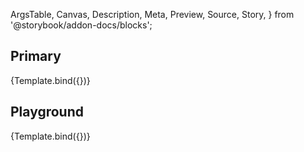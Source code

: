 <!-- @prettier -->

  ArgsTable,
  Canvas,
  Description,
  Meta,
  Preview,
  Source,
  Story,
} from '@storybook/addon-docs/blocks';


<Meta
  title="Material UI/Toolbar"
  component={Toolbar}
  argTypes={argTypes}
  parameters={{}}
/>

<Description of={Toolbar} />

## Primary

<Canvas>
  <Story name="Primary" args={{}}>
    {Template.bind({})}
  </Story>
</Canvas>

## Playground

<Canvas isColumn>
  <Source language="jsx" story="Playground" />
  <Story name="Playground" args={{}}>
    {Template.bind({})}
  </Story>
  <ArgsTable story="Playground" />
</Canvas>
